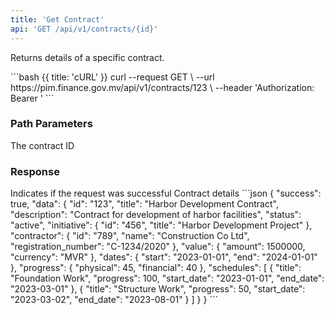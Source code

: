 ```yaml
---
title: 'Get Contract'
api: 'GET /api/v1/contracts/{id}'
---
```


Returns details of a specific contract.

<RequestExample>
  <Snippet path="/api/v1/contracts/{id}" method="get">
    ```bash {{ title: 'cURL' }}
    curl --request GET \
      --url https://pim.finance.gov.mv/api/v1/contracts/123 \
      --header 'Authorization: Bearer <token>'
    ```
  </Snippet>
</RequestExample>

### Path Parameters

<ParamField path="id" type="string" required>
  The contract ID
</ParamField>

### Response

<ResponseField name="success" type="boolean" required>
  Indicates if the request was successful
</ResponseField>

<ResponseField name="data" type="object" required>
  Contract details
</ResponseField>

<ResponseExample>
```json
{
  "success": true,
  "data": {
    "id": "123",
    "title": "Harbor Development Contract",
    "description": "Contract for development of harbor facilities",
    "status": "active",
    "initiative": {
      "id": "456",
      "title": "Harbor Development Project"
    },
    "contractor": {
      "id": "789",
      "name": "Construction Co Ltd",
      "registration_number": "C-1234/2020"
    },
    "value": {
      "amount": 1500000,
      "currency": "MVR"
    },
    "dates": {
      "start": "2023-01-01",
      "end": "2024-01-01"
    },
    "progress": {
      "physical": 45,
      "financial": 40
    },
    "schedules": [
      {
        "title": "Foundation Work",
        "progress": 100,
        "start_date": "2023-01-01",
        "end_date": "2023-03-01"
      },
      {
        "title": "Structure Work",
        "progress": 50,
        "start_date": "2023-03-02",
        "end_date": "2023-08-01"
      }
    ]
  }
}
```
</ResponseExample> 
